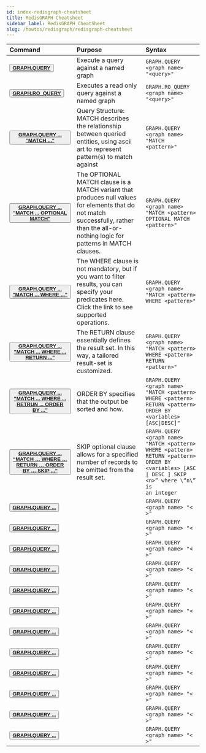 ```yaml
---
id: index-redisgraph-cheatsheet
title: RedisGRAPH Cheatsheet
sidebar_label: RedisGRAPH CheatSheet
slug: /howtos/redisgraph/redisgraph-cheatsheet
---
```


| Command       | Purpose        | Syntax               |
| :--------------------- | :---------------------- | :----------------- |
| <button><b>[GRAPH.QUERY](https://oss.redis.com/redisgraph/commands/#graphquery)</b></button> | Execute a query against a named graph | <code>GRAPH.QUERY &lt;graph name&gt; "&lt;query&gt;"</code> |
| <button><b>[GRAPH.RO_QUERY](https://oss.redis.com/redisgraph/commands/#graphro_query)</b></button> | Executes a read only query against a named graph | <code>GRAPH.RO_QUERY &lt;graph name&gt; "&lt;query&gt;" |
| <button><b>[GRAPH.QUERY ... "MATCH ..."]() | Query Structure: MATCH describes the relationship between queried entities, using ascii art to represent pattern(s) to match against | <code>GRAPH.QUERY &lt;graph name&gt; "MATCH &lt;pattern&gt;"</code> |
| <button><b>[GRAPH.QUERY ... "MATCH ... OPTIONAL MATCH"](https://oss.redis.com/redisgraph/commands/#optional-match) | The OPTIONAL MATCH clause is a MATCH variant that produces null values for elements that do not match successfully, rather than the all-or-nothing logic for patterns in MATCH clauses. | <code>GRAPH.QUERY &lt;graph name&gt; "MATCH &lt;pattern&gt; OPTIONAL MATCH &lt;pattern&gt;"</code> |
| <button><b>[GRAPH.QUERY ... "MATCH ... WHERE ..."](https://oss.redis.com/redisgraph/commands/#where) | The WHERE clause is not mandatory, but if you want to filter results, you can specify your predicates here.  Click the link to see supported operations. | <code>GRAPH.QUERY &lt;graph name&gt; "MATCH &lt;pattern&gt; WHERE &lt;pattern&gt;"</code> |
| <button><b>[GRAPH.QUERY ... "MATCH ... WHERE ... RETURN ..."](https://oss.redis.com/redisgraph/commands/#return) | The RETURN clause essentially defines the result set.  In this way, a tailored result-set is customized. | <code>GRAPH.QUERY &lt;graph name&gt; "MATCH &lt;pattern&gt; WHERE &lt;pattern&gt; RETURN &lt;pattern&gt;"</code> |
| <button><b>[GRAPH.QUERY ... "MATCH ... WHERE ... RETRUN ... ORDER BY ..."](https://oss.redis.com/redisgraph/commands/#order-by) | ORDER BY specifies that the output be sorted and how. | <code>GRAPH.QUERY &lt;graph name&gt; "MATCH &lt;pattern&gt; WHERE &lt;pattern&gt; RETURN &lt;pattern&gt; ORDER BY &lt;variables&gt; \[ASC\|DESC\]"</code> |
| <button><b>[GRAPH.QUERY ... “MATCH … WHERE … RETURN … ORDER BY … SKIP ...”](https://oss.redis.com/redisgraph/commands/#skip) | SKIP optional clause allows for a specified number of records to be omitted from the result set. | <code>GRAPH.QUERY &lt;graph name&gt; "MATCH \<pattern\> WHERE \<pattern\> RETURN \<pattern\> ORDER BY \<variables\> \[ASC \| DESC \] SKIP \<n\>” where \“n\” is an integer</code> |
| <button><b>[GRAPH.QUERY ...]() | | <code>GRAPH.QUERY &lt;graph name&gt; "&lt; &gt;"</code> |
| <button><b>[GRAPH.QUERY ...]() | | <code>GRAPH.QUERY &lt;graph name&gt; "&lt; &gt;"</code> |
| <button><b>[GRAPH.QUERY ...]() | | <code>GRAPH.QUERY &lt;graph name&gt; "&lt; &gt;"</code> |
| <button><b>[GRAPH.QUERY ...]() | | <code>GRAPH.QUERY &lt;graph name&gt; "&lt; &gt;"</code> |
| <button><b>[GRAPH.QUERY ...]() | | <code>GRAPH.QUERY &lt;graph name&gt; "&lt; &gt;"</code> |
| <button><b>[GRAPH.QUERY ...]() | | <code>GRAPH.QUERY &lt;graph name&gt; "&lt; &gt;"</code> |
| <button><b>[GRAPH.QUERY ...]() | | <code>GRAPH.QUERY &lt;graph name&gt; "&lt; &gt;"</code> |
| <button><b>[GRAPH.QUERY ...]() | | <code>GRAPH.QUERY &lt;graph name&gt; "&lt; &gt;"</code> |
| <button><b>[GRAPH.QUERY ...]() | | <code>GRAPH.QUERY &lt;graph name&gt; "&lt; &gt;"</code> |
| <button><b>[GRAPH.QUERY ...]() | | <code>GRAPH.QUERY &lt;graph name&gt; "&lt; &gt;"</code> |
| <button><b>[GRAPH.QUERY ...]() | | <code>GRAPH.QUERY &lt;graph name&gt; "&lt; &gt;"</code> |
| <button><b>[GRAPH.QUERY ...]() | | <code>GRAPH.QUERY &lt;graph name&gt; "&lt; &gt;"</code> |

